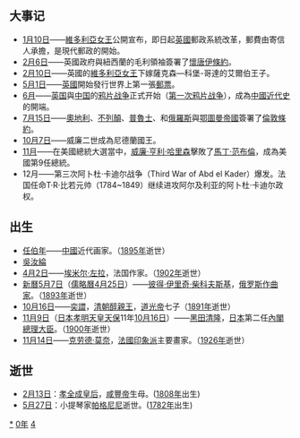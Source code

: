 {{yearTOC|1840|清'''[[道光|道光]]二十年'''；越南'''[[明命|明命]]二十一年'''；日本'''[[天保_(日本)|天保]]十一年'''}}
== 大事记 ==
* [[1月10日|1月10日]]——[[維多利亞女王|維多利亞女王]]公開宣布，即日起[[英國|英國]]郵政系統改革，郵費由寄信人承擔，是現代郵政的開始。
* [[2月6日|2月6日]]——英國政府與紐西蘭的毛利領袖簽署了[[懷唐伊條約|懷唐伊條約]]。
* [[2月10日|2月10日]]——英國的[[维多利亚女王|維多利亞女王]]下嫁薩克森—科堡-哥達的艾爾伯王子。
* [[5月1日|5月1日]]——[[英国|英國]]開始發行世界上第一張[[邮票|郵票]]。
* [[6月|6月]]——[[英国|英国]]與[[中国|中国]]的[[鸦片战争|鸦片战争]]正式开始（[[第一次鸦片战争|第一次鸦片战争]]），成為[[中國近代史|中國近代史]]的開端。
* [[7月15日|7月15日]]——[[奥地利|奧地利]]、[[大不列顛島|不列顛]]、[[普魯士|普魯士]]、和[[俄罗斯|俄羅斯]]與[[奥斯曼帝国|鄂圖曼帝國]]簽署了[[倫敦條約|倫敦條約]]。
* [[10月7日|10月7日]]——威廉二世成為尼德蘭國王。
* [[11月|11月]]——在美國總統大選當中，[[威廉·亨利·哈里森|威廉·亨利·哈里森]]擊敗了[[马丁·范布伦|馬丁·范布倫]]，成為美國第9任總統。
* 12月——第三次阿卜杜·卡迪尔战争（Third War of Abd el Kader）爆发。法国任命T·R·比若元帅（1784~1849）继续进攻阿尔及利亚的阿卜杜·卡迪尔政权。

== 出生 ==
* [[任伯年|任伯年]]——[[中國|中國]]近代画家。（[[1895年|1895年]]逝世）
* [[吳汝綸|吳汝綸]]
* [[4月2日|4月2日]]——[[埃米尔·左拉|埃米尔·左拉]]，法国作家。（[[1902年|1902年]]逝世）
* [[公历|新曆]][[5月7日|5月7日]]（[[儒略曆|儒略曆]][[4月25日|4月25日]]）——[[彼得·伊里奇·柴科夫斯基|彼得·伊里奇·柴科夫斯基]]，[[俄罗斯|俄罗斯]][[作曲家|作曲家]]。（[[1893年|1893年]]逝世）
* [[10月16日|10月16日]]——[[奕譞|奕譞]]，[[清朝|清朝]][[醇親王|醇親王]]，[[道光帝|道光帝]]七子（[[1891年|1891年]]逝世）
* [[11月9日|11月9日]]（[[日本|日本]][[孝明天皇|孝明天皇]][[天保_(日本)|天保]]11年[[10月16日|10月16日]]）——[[黑田清隆|黑田清隆]]，[[日本|日本]]第二任[[首相|內閣總理大臣]]。（[[1900年|1900年]]逝世）
* [[11月14日|11月14日]]——[[克洛德·莫內|克劳德·莫奈]]，[[法国|法國]][[印象派|印象派]]主要畫家。（[[1926年|1926年]]逝世）

== 逝世 ==
{{Wikisource year mention}}
* [[2月13日|2月13日]]：[[孝全成皇后|孝全成皇后]]，[[咸豐帝|咸豐帝]]生母。([[1808年|1808年]]出生)
* [[5月27日|5月27日]]：小提琴家[[帕格尼尼|帕格尼尼]]逝世。([[1782年|1782年]]出生)

[[Category:1840年|*]]
[[Category:1840年代|0年]]
[[Category:19世纪各年|4]]